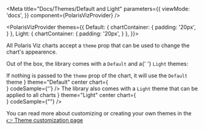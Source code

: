 

<Meta
  title="Docs/Themes/Default and Light"
  parameters={{
    viewMode: 'docs',
  }}
  component={PolarisVizProvider}
/>

<PolarisVizProvider
    themes={{
      Default: {
        chartContainer: {
          padding: '20px',
        }
      },
      Light: {
        chartContainer: {
          padding: '20px',
        }
      },
    }}>
<div style={{ margin: '0 auto', maxWidth: '800px', color: 'white'}}>

<Title>💅 Themes</Title>

<p>
  All Polaris Viz charts accept a <code>theme</code> prop that can be used to
  change the chart's appearence.
</p>
<p>
  Out of the box, the library comes with a <code>Default</code> and a{' '}
  <code>Light</code> themes:
</p>
<div
  style={{
    display: 'grid',
    gridGap: '20px',
    gridTemplateColumns: 'repeat(auto-fit, minmax(250px, 1fr))',
  }}
>
  <ComponentContainer
    title="Default Theme"
    description={
      <>
        If nothing is passed to the <code>theme</code> prop of the chart, it
        will use the <code>Default</code> theme
      </>
    }
    theme="Default"
    center
    chart={
      <div style={{width: '250px', height: '140px'}}>
        <SampleSparkline />
      </div>
    }
    codeSample={'<Sparkline />'}
  />
  <ComponentContainer
    title="Light Theme"
    description={
      <>
        The library also comes with a <code>Light</code> theme that can be
        applied to all charts
      </>
    }
    theme="Light"
    center
    chart={
      <div style={{width: '250px', height: '140px'}}>
        <SampleSparkline theme="Light" />
      </div>
    }
    codeSample={"<Sparkline theme='Light'/>"}
  />
</div>

<p>
  You can read more about customizing or creating your own themes in the
  <a href="/docs/docs-themes-customizing--page"> 👉 Theme customization page</a>
</p>

</div>

</PolarisVizProvider>
